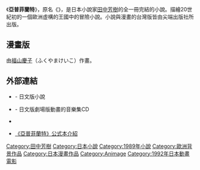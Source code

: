 {{Infobox animanga/Headerofja
|title= 亞普菲蘭特
|image= 
|size= 
|caption= 
|japanese= アップフェルラント物語
|english= 
|kana= 
|romaji= 
|genre= 
}}
{{Infobox animanga/Novel
|輕小說= 
|標題= アップフェルラント物語
|作者= [[田中芳樹|田中芳樹]]
|插圖= 
|出版社= [[光文社|光文社]]
|連載雜誌= 
|label= 
|發售日= 
|開始= 1989年12月
|結束= 1990年4月
|冊數= 全1冊
|話數= 
|其他=
}}
{{Infobox animanga/Manga
|標題= 
|作者= [[田中芳樹|田中芳樹]]
|作畫= [[福山慶子|福山慶子]]
|出版社=
|其他出版社= 
|連載雜誌= 
|label= 
|發售日= 
|開始= 
|結束= 
|冊數= 全1冊
|話數= 
|其他= 
}}
{{Infobox animanga/OVA
|ONA= 
|標題= アップフェルラント物語
|原作= [[田中芳樹|田中芳樹]]
|導演= [[湯山邦彦|湯山邦彦]]
|系列構成= 
|腳本= [[武上純希|武上純希]]
|人物原案= 
|人物設定= 
|機械設定= 
|音樂= 
|動畫製作= 
|製作= 
|發售日= 1993年
|開始= 
|結束= 
|話數= 1話
|其他= 
}}
{{Infobox animanga/Footerofja}}
《'''亞普菲蘭特'''》，原名《{{lang|ja|アップフェルラント物語}}》，是日本小說家[[田中芳樹|田中芳樹]]的全一冊完結的小說。描繪20世紀初的一個歐洲虛構的王國中的冒險小說。小說與漫畫的台灣版皆由尖端出版社所出版。

==漫畫版==

由[[福山慶子|福山慶子]]（ふくやまけいこ）作畫。

==外部連結==
* {{ja}}[https://web.archive.org/web/20041031001938/http://www.wrightstaff.co.jp/sakka/tanaka-list/tankobon/etc/apfelland.html {{lang|ja|アップフェルラント物語}}] - 日文版小說
* {{ja}}[https://web.archive.org/web/20041106012655/http://www.wrightstaff.co.jp/sakka/tanaka-list/kanren/others/apfellandOST.html {{lang|ja|アップフェルラント物語}}] - 日文版劇場版動畫的音樂集CD
* {{ja}}[https://web.archive.org/web/20090302065530/http://www.tokuma.co.jp/eizo/shosai/19_apple.html {{lang|ja|徳間書店アニメ＆・・・アップフェルラント物語}}]
* [https://web.archive.org/web/20090130022018/http://tanaka-fans.com/others/others16a.htm 《亞普菲蘭特》公式本介紹]

{{J.C.STAFF}}
{{DEFAULTSORT:Apfelland}}
[[Category:田中芳樹|Category:田中芳樹]]
[[Category:日本小說|Category:日本小說]]
[[Category:1989年小說|Category:1989年小說]]
[[Category:歐洲背景作品|Category:歐洲背景作品]]
[[Category:日本漫畫作品|Category:日本漫畫作品]]
[[Category:Animage|Category:Animage]]
[[Category:1992年日本動畫電影|Category:1992年日本動畫電影]]